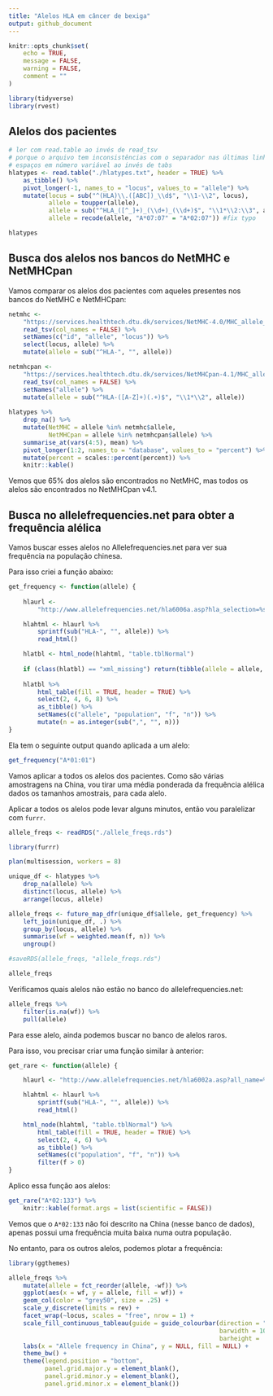 ```yaml
---
title: "Alelos HLA em câncer de bexiga"
output: github_document
---
```


```r
knitr::opts_chunk$set(
	echo = TRUE,
	message = FALSE,
	warning = FALSE,
	comment = ""
)
```

```r
library(tidyverse)
library(rvest)
```


## Alelos dos pacientes

```r
# ler com read.table ao invés de read_tsv
# porque o arquivo tem inconsistências com o separador nas últimas linhas
# espaços em número variável ao invés de tabs
hlatypes <- read.table("./hlatypes.txt", header = TRUE) %>%
    as_tibble() %>%
    pivot_longer(-1, names_to = "locus", values_to = "allele") %>%
    mutate(locus = sub("^(HLA)\\.([ABC])_\\d$", "\\1-\\2", locus),
           allele = toupper(allele),
           allele = sub("^HLA_([^_]+)_(\\d+)_(\\d+)$", "\\1*\\2:\\3", allele),
           allele = recode(allele, "A*07:07" = "A*02:07")) #fix typo

hlatypes
```


## Busca dos alelos nos bancos do NetMHC e NetMHCpan

Vamos comparar os alelos dos pacientes com aqueles presentes nos bancos do NetMHC e NetMHCpan:

```r
netmhc <- 
    "https://services.healthtech.dtu.dk/services/NetMHC-4.0/MHC_allele_names.txt" %>%
    read_tsv(col_names = FALSE) %>%
    setNames(c("id", "allele", "locus")) %>%
    select(locus, allele) %>%
    mutate(allele = sub("^HLA-", "", allele))

netmhcpan <- 
    "https://services.healthtech.dtu.dk/services/NetMHCpan-4.1/MHC_allele_names.txt" %>%
    read_tsv(col_names = FALSE) %>%
    setNames("allele") %>%
    mutate(allele = sub("^HLA-([A-Z]+)(.+)$", "\\1*\\2", allele))
   
hlatypes %>%
    drop_na() %>%
    mutate(NetMHC = allele %in% netmhc$allele,
           NetMHCpan = allele %in% netmhcpan$allele) %>%
    summarise_at(vars(4:5), mean) %>%
    pivot_longer(1:2, names_to = "database", values_to = "percent") %>%
    mutate(percent = scales::percent(percent)) %>%
    knitr::kable()

```

Vemos que 65% dos alelos são encontrados no NetMHC, mas todos os alelos são encontrados no NetMHCpan v4.1.


## Busca no allelefrequencies.net para obter a frequência alélica

Vamos buscar esses alelos no Allelefrequencies.net para ver sua frequência na população chinesa.

Para isso criei a função abaixo:

```r
get_frequency <- function(allele) {
    
    hlaurl <- 
        "http://www.allelefrequencies.net/hla6006a.asp?hla_selection=%s&hla_country=China"

    hlahtml <- hlaurl %>%
	    sprintf(sub("HLA-", "", allele)) %>%
	    read_html()

    hlatbl <- html_node(hlahtml, "table.tblNormal")
    
    if (class(hlatbl) == "xml_missing") return(tibble(allele = allele, f = NA))
    
    hlatbl %>%
	    html_table(fill = TRUE, header = TRUE) %>%
	    select(2, 4, 6, 8) %>%
	    as_tibble() %>%
	    setNames(c("allele", "population", "f", "n")) %>%
	    mutate(n = as.integer(sub(",", "", n)))
}
```

Ela tem o seguinte output quando aplicada a um alelo:

```r
get_frequency("A*01:01")
```

Vamos aplicar a todos os alelos dos pacientes. Como são várias amostragens na China, vou tirar uma média ponderada da frequência alélica dados os tamanhos amostrais, para cada alelo.

Aplicar a todos os alelos pode levar alguns minutos, então vou paralelizar com `furrr`.

```r
allele_freqs <- readRDS("./allele_freqs.rds")
```

```r
library(furrr)

plan(multisession, workers = 8)

unique_df <- hlatypes %>% 
    drop_na(allele) %>%
    distinct(locus, allele) %>%
    arrange(locus, allele)

allele_freqs <- future_map_dfr(unique_df$allele, get_frequency) %>%
    left_join(unique_df, .) %>%
    group_by(locus, allele) %>%
    summarise(wf = weighted.mean(f, n)) %>%
    ungroup()

#saveRDS(allele_freqs, "allele_freqs.rds")
```

```r
allele_freqs
```


Verificamos quais alelos não estão no banco do allelefrequencies.net:

```r
allele_freqs %>% 
    filter(is.na(wf)) %>%
    pull(allele)
```

Para esse alelo, ainda podemos buscar no banco de alelos raros.

Para isso, vou precisar criar uma função similar à anterior:

```r
get_rare <- function(allele) {

    hlaurl <- "http://www.allelefrequencies.net/hla6002a.asp?all_name=%s"

    hlahtml <- hlaurl %>%
        sprintf(sub("HLA-", "", allele)) %>%
        read_html()

    html_node(hlahtml, "table.tblNormal") %>%
        html_table(fill = TRUE, header = TRUE) %>%
        select(2, 4, 6) %>%
        as_tibble() %>%
        setNames(c("population", "f", "n")) %>%
        filter(f > 0)
}
```

Aplico essa função aos alelos:

```r
get_rare("A*02:133") %>%
    knitr::kable(format.args = list(scientific = FALSE))
```

Vemos que o `A*02:133` não foi descrito na China (nesse banco de dados), apenas possui uma frequência muita baixa numa outra população.

No entanto, para os outros alelos, podemos plotar a frequência:

```r
library(ggthemes)

allele_freqs %>%
    mutate(allele = fct_reorder(allele, -wf)) %>%
    ggplot(aes(x = wf, y = allele, fill = wf)) +
    geom_col(color = "grey50", size = .25) +
    scale_y_discrete(limits = rev) +
    facet_wrap(~locus, scales = "free", nrow = 1) +
    scale_fill_continuous_tableau(guide = guide_colourbar(direction = "horizontal",
                                                          barwidth = 10,
                                                          barheight = .5)) +
    labs(x = "Allele frequency in China", y = NULL, fill = NULL) +
    theme_bw() +
    theme(legend.position = "bottom",
          panel.grid.major.y = element_blank(),
          panel.grid.minor.y = element_blank(),
          panel.grid.minor.x = element_blank())
```
